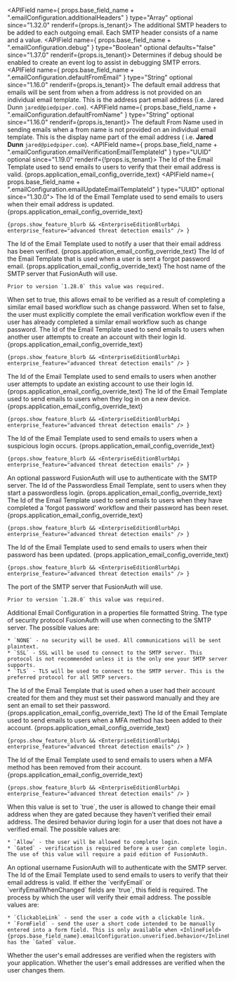 
  <APIField name={ props.base_field_name + ".emailConfiguration.additionalHeaders" } type="Array<Object>" optional since="1.32.0" renderif={props.is_tenant}>
    The additional SMTP headers to be added to each outgoing email. Each SMTP header consists of a name and a value.
  </APIField>
  <APIField name={ props.base_field_name + ".emailConfiguration.debug" } type="Boolean" optional defaults="false" since="1.37.0" renderif={props.is_tenant}>
    Determines if debug should be enabled to create an event log to assist in debugging SMTP errors.
  </APIField>
  <APIField name={ props.base_field_name + ".emailConfiguration.defaultFromEmail" } type="String" optional since="1.16.0" renderif={props.is_tenant}>
    The default email address that emails will be sent from when a from address is not provided on an individual email template. This is the address part email address (i.e. Jared Dunn  `jared@piedpiper.com`).
  </APIField>
  <APIField name={ props.base_field_name + ".emailConfiguration.defaultFromName" } type="String" optional since="1.16.0" renderif={props.is_tenant}>
    The default From Name used in sending emails when a from name is not provided on an individual email template. This is the display name part of the email address ( i.e. **Jared Dunn**  `jared@piedpiper.com`).
  </APIField>
  <APIField name={ props.base_field_name + ".emailConfiguration.emailVerificationEmailTemplateId" } type="UUID" optional since="1.19.0" renderif={!props.is_tenant}>
    The Id of the Email Template used to send emails to users to verify that their email address is valid. {props.application_email_config_override_text}
  </APIField>
  <APIField name={ props.base_field_name + ".emailConfiguration.emailUpdateEmailTemplateId" } type="UUID" optional since="1.30.0">
    The Id of the Email Template used to send emails to users when their email address is updated. {props.application_email_config_override_text}
    
    {props.show_feature_blurb && <EnterpriseEditionBlurbApi enterprise_feature="advanced threat detection emails" /> }
  </APIField>
  <APIField name={ props.base_field_name + ".emailConfiguration.emailVerifiedEmailTemplateId" } type="UUID" optional since="1.19.0">
    The Id of the Email Template used to notify a user that their email address has been verified. {props.application_email_config_override_text}
  </APIField>
  <APIField name={ props.base_field_name + ".emailConfiguration.forgotPasswordEmailTemplateId" } type="UUID" optional since="1.19.0">
    The Id of the Email Template that is used when a user is sent a forgot password email. {props.application_email_config_override_text}
  </APIField>
  <APIField name={ props.base_field_name + ".emailConfiguration.host" } type="String" optional defaults="localhost" since="1.8.0" renderif={props.is_tenant}>
    The host name of the SMTP server that FusionAuth will use.

    Prior to version `1.28.0` this value was required.
  </APIField>
  <APIField name={ props.base_field_name + ".emailConfiguration.implicitEmailVerificationAllowed" } optional defaults="true" since="1.32.0" renderif={props.is_tenant}>
    When set to true, this allows email to be verified as a result of completing a similar email based workflow such as change password. When set to false, the user must explicitly complete the email verification workflow even if the user has already completed a similar email workflow such as change password.
  </APIField>
  <APIField name={ props.base_field_name + ".emailConfiguration.loginIdInUseOnCreateEmailTemplateId" } type="UUID" optional since="1.30.0">
    The Id of the Email Template used to send emails to users when another user attempts to create an account with their login Id. {props.application_email_config_override_text}
    
    {props.show_feature_blurb && <EnterpriseEditionBlurbApi enterprise_feature="advanced threat detection emails" /> }
  </APIField>
  <APIField name={ props.base_field_name + ".emailConfiguration.loginIdInUseOnUpdateEmailTemplateId" } type="UUID" optional since="1.30.0">
    The Id of the Email Template used to send emails to users when another user attempts to update an existing account to use their login Id. {props.application_email_config_override_text}
  </APIField>
  <APIField name={ props.base_field_name + ".emailConfiguration.loginNewDeviceEmailTemplateId" } type="UUID" optional since="1.30.0">
    The Id of the Email Template used to send emails to users when they log in on a new device. {props.application_email_config_override_text}
    
    {props.show_feature_blurb && <EnterpriseEditionBlurbApi enterprise_feature="advanced threat detection emails" /> }
  </APIField>
  <APIField name={ props.base_field_name + ".emailConfiguration.loginSuspiciousEmailTemplateId" } type="UUID" optional since="1.30.0">
    The Id of the Email Template used to send emails to users when a suspicious login occurs. {props.application_email_config_override_text}
    
    {props.show_feature_blurb && <EnterpriseEditionBlurbApi enterprise_feature="advanced threat detection emails" /> }
  </APIField>
  <APIField name={ props.base_field_name + ".emailConfiguration.password" } type="String" optional since="1.8.0" renderif={props.is_tenant}>
    An optional password FusionAuth will use to authenticate with the SMTP server.
  </APIField>
  <APIField name={ props.base_field_name + ".emailConfiguration.passwordlessEmailTemplateId" } type="UUID" optional since="1.19.0">
    The Id of the Passwordless Email Template, sent to users when they start a passwordless login. {props.application_email_config_override_text}
  </APIField>
  <APIField name={ props.base_field_name + ".emailConfiguration.passwordResetSuccessEmailTemplateId" } type="UUID" optional since="1.30.0">
    The Id of the Email Template used to send emails to users when they have completed a 'forgot password' workflow and their password has been reset. {props.application_email_config_override_text}
    
    {props.show_feature_blurb && <EnterpriseEditionBlurbApi enterprise_feature="advanced threat detection emails" /> }
  </APIField>
  <APIField name={ props.base_field_name + ".emailConfiguration.passwordUpdateEmailTemplateId" } type="UUID" optional since="1.30.0">
    The Id of the Email Template used to send emails to users when their password has been updated. {props.application_email_config_override_text}
    
    {props.show_feature_blurb && <EnterpriseEditionBlurbApi enterprise_feature="advanced threat detection emails" /> }
  </APIField>
  <APIField name={ props.base_field_name + ".emailConfiguration.port" } type="Integer" optional defaults="25" since="1.8.0" renderif={props.is_tenant}>
    The port of the SMTP server that FusionAuth will use.

    Prior to version `1.28.0` this value was required.
  </APIField>
  <APIField name={ props.base_field_name + ".emailConfiguration.properties" } type="String" optional since="1.8.0" renderif={props.is_tenant}>
    Additional Email Configuration in a properties file formatted String.
  </APIField>
  <APIField name={ props.base_field_name + ".emailConfiguration.security" } type="String" optional defaults="NONE" since="1.8.0" renderif={props.is_tenant}>
    The type of security protocol FusionAuth will use when connecting to the SMTP server. The possible values are:

    * `NONE` - no security will be used. All communications will be sent plaintext.
    * `SSL` - SSL will be used to connect to the SMTP server. This protocol is not recommended unless it is the only one your SMTP server supports.
    * `TLS` - TLS will be used to connect to the SMTP server. This is the preferred protocol for all SMTP servers.
  </APIField>
  <APIField name={ props.base_field_name + ".emailConfiguration.setPasswordEmailTemplateId" } type="UUID" optional since="1.19.0">
    The Id of the Email Template that is used when a user had their account created for them and they must set their password manually and they are sent an email to set their password. {props.application_email_config_override_text}
  </APIField>
  <APIField name={ props.base_field_name + ".emailConfiguration.twoFactorMethodAddEmailTemplateId" } type="UUID" optional since="1.30.0">
    The Id of the Email Template used to send emails to users when a MFA method has been added to their account. {props.application_email_config_override_text}
    
    {props.show_feature_blurb && <EnterpriseEditionBlurbApi enterprise_feature="advanced threat detection emails" /> }
  </APIField>
  <APIField name={ props.base_field_name + ".emailConfiguration.twoFactorMethodRemoveEmailTemplateId" } type="UUID" optional since="1.30.0">
    The Id of the Email Template used to send emails to users when a MFA method has been removed from their account. {props.application_email_config_override_text}
    
    {props.show_feature_blurb && <EnterpriseEditionBlurbApi enterprise_feature="advanced threat detection emails" /> }
  </APIField>
  <APIField name={ props.base_field_name + ".emailConfiguration.unverified.allowEmailChangeWhenGated" } type="Boolean" optional defaults="false" since="1.27.0" renderif={props.is_tenant}>
    When this value is set to `true`, the user is allowed to change their email address when they are gated because they haven't verified their email address.
  </APIField>
  <APIField name={ props.base_field_name + ".emailConfiguration.unverified.behavior" } type="String" optional defaults="Allow" since="1.27.0" renderif={props.is_tenant}>
    The desired behavior during login for a user that does not have a verified email. The possible values are:

    * `Allow` - the user will be allowed to complete login.
    * `Gated` - verification is required before a user can complete login. The use of this value will require a paid edition of FusionAuth.
  </APIField>
  <APIField name={ props.base_field_name + ".emailConfiguration.username" } type="String" optional since="1.8.0" renderif={props.is_tenant}>
    An optional username FusionAuth will to authenticate with the SMTP server.
  </APIField>
  <APIField name={ props.base_field_name + ".emailConfiguration.verificationEmailTemplateId" } type="UUID" optional renderif={props.is_tenant}>
    The Id of the Email Template used to send emails to users to verify that their email address is valid. If either the `verifyEmail` or `verifyEmailWhenChanged` fields are `true`, this field is required.
  </APIField>
  <APIField name={ props.base_field_name + ".emailConfiguration.verificationStrategy" } type="String" optional since="1.27.0" renderif={props.is_tenant}>
    The process by which the user will verify their email address. The possible values are:

    * `ClickableLink` - send the user a code with a clickable link.
    * `FormField` - send the user a short code intended to be manually entered into a form field. This is only available when <InlineField>{props.base_field_name}.emailConfiguration.unverified.behavior</InlineField> has the `Gated` value.
  </APIField>
  <APIField name={ props.base_field_name + ".emailConfiguration.verifyEmail" } type="Boolean" optional defaults="false" renderif={props.is_tenant}>
    Whether the user's email addresses are verified when the registers with your application.
  </APIField>
  <APIField name={ props.base_field_name + ".emailConfiguration.verifyEmailWhenChanged" } type="Boolean" optional defaults="false" renderif={props.is_tenant}>
    Whether the user's email addresses are verified when the user changes them.
  </APIField>
